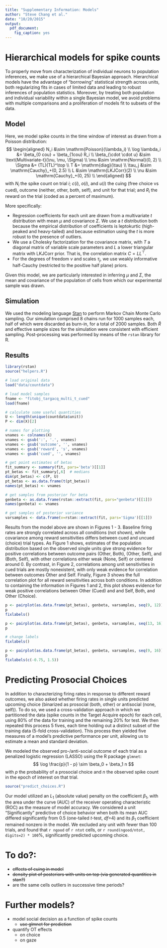 ```yaml
---
title: "Supplementary Information: Models"
author: "Steve Chang et al."
date: "10/20/2015"
output: 
  pdf_document:
    fig_caption: yes        
---
```


# Hierarchical models for spike counts

To properly move from characterization of individual neurons to population inferences, we make use of a hierarchical Bayesian approach. Hierarchical models have the advantage of "borrowing" statistical strength across units, both regularizing fits in cases of limited data and leading to robust inferences of population statistics. Moreover, by treating both population and individual variability within a single Bayesian model, we avoid problems with multiple comparisons and a proliferation of models fit to subsets of the data.

## Model

Here, we model spike counts in the time window of interest as drawn from a Poisson distribution:
$$
\begin{aligned}
  N_i &\sim \mathrm{Poisson}(\lambda_i) \\
  \log \lambda_i &= \beta_{0 cou} + \beta_{1cou} R_i \\
  \beta_{\cdot \cdot u} &\sim \text{Multivariate-t}(\nu, \mu, \Sigma) \\
  \mu &\sim \mathrm{Normal}(0, 2) \\
  \Sigma &= (TL)(TL)^\top \\
  T &= \mathrm{diag}(\tau) \\
  \tau_j &\sim \mathrm{Cauchy}_+(0, 2.5) \\
  L &\sim \mathrm{LKJCorr}(2) \\
  \nu &\sim \mathrm{Cauchy}_+(0, 25) \\
\end{aligned}
$$
with $N_i$ the spike count on trial $i$; $c(i)$, $o(i)$, and $u(i)$ the cuing (free choice vs cued), 
outcome (neither, other, both, self), and unit for that trial; and $R_i$ the reward on the trial 
(coded as a percent of maximum).

More specifically:

- Regression coefficients for each unit are drawn from a multivariate $t$ distribution with mean $\mu$ and 
covariance $\Sigma$. We use a $t$ distribution both because the empirical distribution of coefficients is 
leptokurtic (high-peaked and heavy-tailed) and because estimation using the $t$ is more robust to the 
presence of outliers.
- We use a Cholesky factorization for the covariance matrix, with $T$ a diagonal matrix of variable scale 
parameters and $L$ a lower triangular matrix with LKJCorr prior\footnote{cf. Section 50.1 of the Stan Manual 
v.2.8.0 and references therein.}. That is, the correlation matrix $C = LL^\top$.
- For the degrees of freedom $\nu$ and scales $\tau_j$, we use weakly informative half-Cauchy (restricted to the 
positive half plane) priors.

Given this model, we are particularly interested in inferring $\mu$ and $\Sigma$, the mean and covariance of the
population of cells from which our experimental sample was drawn.

## Simulation

We used the modeling language [Stan](http://www.mc-stan.org) to perform Markov Chain Monte Carlo sampling. Our simulation comprised 8 chains run for 1000 samples each, half of which were discarded as burn-in, for a total of 2000 samples. Both $\hat{R}$ and effective sample sizes for the simulation were consistent with efficient sampling. Post-processing was performed by means of the `rstan` library for R.

## Results

```r
library(rstan)
source("helpers.R")

# load original data
load("data/countdata")

# load model samples
fname <- "fitobj_targacq_multi_t_cued"
load(fname)

# calculate some useful quantities
U <- length(unique(countdata$unit))
P <- dim(X)[2]

# names for plotting
vnames <- colnames(X)
vnames <- gsub(':', '.', vnames)
vnames <- gsub('outcome', '', vnames)
vnames <- gsub('reward', 's', vnames)
vnames <- gsub('cued', '', vnames)

# get point estimates of betas
fit_summary <- summary(fit, pars='beta')[[1]]
pt_betas <- fit_summary[,6]  # medians
dim(pt_betas) <- c(P, U)
pt_betas <- as.data.frame(t(pt_betas))
names(pt_betas) <- vnames

# get samples from posterior for beta
genbeta <- as.data.frame(rstan::extract(fit, pars="genbeta")[[1]])
names(genbeta) <- vnames

# get samples of posterior variance
varsamples <- data.frame(v=rstan::extract(fit, pars='Sigma')[[1]])
```
Results from the model above are shown in Figures 1 - 3. Baseline firing rates are strongly correlated across all conditions (not shown), while covariance among reward sensitivities differs between cued and uncued (choice) trial types. As Figure 1 shows, estimates of the population distribution based on the observed single units give strong evidence for positive correlations between outcome pairs (Other, Both), (Other, Self), and (Both, Self), with other correlations either weak (None, Self) or centered around 0. By contrast, in Figure 2, correlations among unit sensitivities in cued trials are mostly nonexistent, with only weak evidence for correlation between outcomes Other and Self. Finally, Figure 3 shows the full correlation plot for all reward sensitivities across both conditions. In addition to containing the information in Figures 1 and 2, this plot shows evidence for weak positive correlations between Other (Cued) and and Self, Both, and Other (Choice). 

```r
p <- pairplot(as.data.frame(pt_betas), genbeta, varsamples, seq(9, 12))
p
fixlabels()
```

```r
p <- pairplot(as.data.frame(pt_betas), genbeta, varsamples, seq(13, 16))
p

# change labels
fixlabels()
```

```r
p <- pairplot(as.data.frame(pt_betas), genbeta, varsamples, seq(9, 16))
p
fixlabels(c(-0.75, 1.5))
```

# Predicting Prosocial Choices

In addition to characterizing firing rates in response to different reward outcomes, we also asked whether firing rates in single units predicted upcoming choice (binarized as prosocial (both, other) or antisocial (none, self)). To do so, we used a cross-validation approach in which we partitioned the data (spike counts in the Target Acquire epoch) for each cell, using 80% of the data for training and the remaining 20% for test. We then repeated this process 5 fives, each time holding out a distinct subset of the training data (5-fold cross-validation). This process then yielded five measures of a model's predictive performance per unit, allowing us to estimate a mean and standard deviation.

We modeled the observed pro-/anti-social outcome of each trial as a penalized logistic regression (LASSO) using the R package `glmnet`:
$$
\log \frac{p}{1 - p} \sim \beta_0 + \beta_1 n
$$
with $p$ the probability of a prosocial choice and $n$ the observed spike count in the epoch of interest on that trial. 

```r
source("predict_choices.R")
```

Our model utilized an $L_1$ (absolute value) penalty on the coefficient $\beta_1$, with the area under the curve (AUC) of the receiver operating characteristic (ROC) as the measure of model accuracy. We considered a unit "Significantly" predictive of choice behavior when both its mean AUC differed significantly from 0.5 (one-tailed $t$-test, $df$=4) and its $\beta_1$ coefficient remained nonzero in the model.\footnote{The first of these conditions requires the model to perform better than chance, the second that the model with spike counts included outperforms the baseline model (a constant $p$) on heldout data.} We excluded any unit with fewer than 100 trials, and found that `r ngood` of `r ntot` cells, or `r round(ngood/ntot, digits=2) * 100`%, significantly predicted upcoming choice. 

# To do?:
- ~~effects of cuing in model~~
- ~~density plot of posteriors with units on top (via generated quantities in stan?)~~
- are the same cells outliers in successive time periods?

# Further models?
- model social decision as a function of spike counts 
    - ~~use glmnet for prediction~~
- quantify OT effects
    - on choice
    - on gaze


